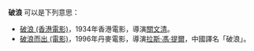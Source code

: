 
'''破浪''' 可以是下列意思：
*[[破浪_(香港電影)|破浪 (香港電影)]]，1934年香港電影，導演[[關文清|關文清]]。
* [[破浪而出_(電影)|破浪而出 (電影)]]，1996年丹麥電影，導演[[拉斯·馮·提爾|拉斯·馮·提爾]]，中國譯名「破浪」。
 

{{disambig|Cat=二字消歧义}}